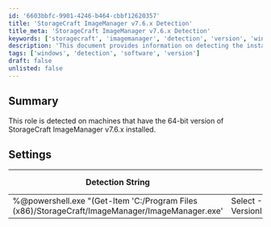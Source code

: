 ```yaml
---
id: '6603bbfc-9901-4246-b464-cbbf12620357'
title: 'StorageCraft ImageManager v7.6.x Detection'
title_meta: 'StorageCraft ImageManager v7.6.x Detection'
keywords: ['storagecraft', 'imagemanager', 'detection', 'version', 'windows']
description: 'This document provides information on detecting the installation of the 64-bit version of StorageCraft ImageManager v7.6.x on Windows machines, including the detection string and applicable operating systems.'
tags: ['windows', 'detection', 'software', 'version']
draft: false
unlisted: false
---
```

## Summary

This role is detected on machines that have the 64-bit version of StorageCraft ImageManager v7.6.x installed.

## Settings

| Detection String                                                                                          | Comparator    | Result    | Applicable OS |
|-----------------------------------------------------------------------------------------------------------|---------------|-----------|----------------|
| %@powershell.exe "(Get-Item 'C:/Program Files (x86)/StorageCraft/ImageManager/ImageManager.exe' | Select -ExpandProperty VersionInfo).ProductVersion"@% | Regex Match   | ^7/.6.    | Windows        |











